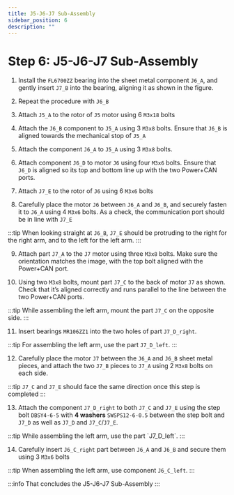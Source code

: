 ```yaml
---
title: J5-J6-J7 Sub-Assembly
sidebar_position: 6
description: ""
---
```



# Step 6: J5-J6-J7 Sub-Assembly

1. Install the `FL6700ZZ` bearing into the sheet metal component `J6_A`, and gently insert `J7_B` into the bearing, aligning it as shown in the figure.
<AssemblyGuideImage src="j5-j6-j7/prep-step1.png" alt="prep step1" width="20%" />

2. Repeat the procedure with `J6_B`
<AssemblyGuideImage src="j5-j6-j7/prep-step2.png" alt="prep step2" width="20%" />

3. Attach `J5_A` to the rotor of `J5` motor using 6 `M3x18` bolts
<AssemblyGuideImage src="j5-j6-j7/step1.png" alt="step1" width="40%" />

4. Attach the `J6_B` component to `J5_A` using 3 `M3x8` bolts. Ensure that `J6_B` is aligned towards the mechanical stop of `J5_A`
<AssemblyGuideImage src="j5-j6-j7/step2.png" alt="step2" width="30%" />

5. Attach the component `J6_A` to `J5_A` using 3 `M3x8` bolts.
<AssemblyGuideImage src="j5-j6-j7/step3.png" alt="step3" width="30%" />

6. Attach component `J6_D` to motor `J6` using four `M3x6` bolts. Ensure that `J6_D` is aligned so its top and bottom line up with the two Power+CAN ports.
<AssemblyGuideImage src="j5-j6-j7/step4.png" alt="step4" width="30%" />

7. Attach `J7_E` to the rotor of `J6` using 6 `M3x6` bolts
<AssemblyGuideImage src="j5-j6-j7/step5.png" alt="step5" width="30%" />

8. Carefully place the motor `J6` between `J6_A` and `J6_B`, and securely fasten it to `J6_A` using 4 `M3x6` bolts. As a check, the communication port should be in line with `J7_E`
<AssemblyGuideImage src="j5-j6-j7/step6.png" alt="step6" width="30%" />

:::tip
When looking straight at `J6_B`, `J7_E` should be protruding to the right for the right arm, and to the left for the left arm.
<AssemblyGuideImage src="j5-j6-j7/step6-tip.png" alt="step8 tip" width="100%" />
:::

9. Attach part `J7_A` to the `J7` motor using three `M3x8` bolts. Make sure the orientation matches the image, with the top bolt aligned with the Power+CAN port.
<AssemblyGuideImage src="j5-j6-j7/step7.png" alt="step7" width="30%" />

10. Using two `M3x8` bolts, mount part `J7_C` to the back of motor `J7` as shown. Check that it’s aligned correctly and runs parallel to the line between the two Power+CAN ports.
<AssemblyGuideImage src="j5-j6-j7/step8.png" alt="step8" width="30%" />

:::tip
While assembling the left arm, mount the part `J7_C` on the opposite side.
<AssemblyGuideImage src="j5-j6-j7/step8-tip.png" alt="step8 tip" width="100%" />
:::


11. Insert bearings `MR106ZZ1` into the two holes of part `J7_D_right`.
<AssemblyGuideImage src="j5-j6-j7/step9.png" alt="step9" width="20%" />

:::tip
For assembling the left arm, use the part `J7_D_left`.
:::

12. Carefully place the motor `J7` between the `J6_A` and `J6_B` sheet metal pieces, and attach the two `J7_B` pieces to `J7_A` using 2 `M3x8` bolts on each side.
<AssemblyGuideImage src="j5-j6-j7/step10.png" alt="step10" width="40%" />

:::tip
`J7_C` and `J7_E` should face the same direction once this step is completed
<AssemblyGuideImage src="j5-j6-j7/step10-tip.png" alt="step10 tip" width="30%" />
:::

13. Attach the component `J7_D_right` to both `J7_C` and `J7_E` using the step bolt `DBSY4-6-5` with **4 washers** `SWSPS12-6-0.5` between the step bolt and `J7_D` as well as `J7_D` and `J7_C`/`J7_E`.
<AssemblyGuideImage src="j5-j6-j7/step11.png" alt="step11" width="40%" />
:::tip
While assembling the left arm, use the part `J7_D_left`.
<AssemblyGuideImage src="j5-j6-j7/step11-tip.png" alt="step11 tip" width="100%" />
:::

14. Carefully insert `J6_C_right` part between `J6_A` and `J6_B` and secure them using 3 `M3x6` bolts
<AssemblyGuideImage src="j5-j6-j7/step12.png" alt="step12" width="40%" />

:::tip
When assembling the left arm, use component `J6_C_left`.
<AssemblyGuideImage src="j5-j6-j7/step12-tip.png" alt="step12 tip" width="40%" />
:::

:::info
That concludes the J5-J6-J7 Sub-Assembly
<AssemblyGuideImage src="j5-j6-j7/conclusion.png" alt="conclusion" width="50%" />
:::
